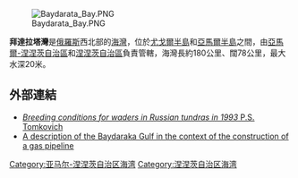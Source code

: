 [[Image:Baydarata_Bay.PNG|thumb]]

'''拜達拉塔灣'''是[[俄羅斯|俄羅斯]]西北部的[[海灣|海灣]]，位於[[尤戈爾半島|尤戈爾半島]]和[[亞馬爾半島|亞馬爾半島]]之間，由[[亞馬爾-涅涅茨自治區|亞馬爾-涅涅茨自治區]]和[[涅涅茨自治區|涅涅茨自治區]]負責管轄，海灣長約180公里、闊78公里，最大水深20米。

==外部連結==
*[https://web.archive.org/web/20110607004704/http://elibrary.unm.edu/sora/IWS/n010/p00124-p00131.pdf ''Breeding conditions for waders in Russian tundras in 1993'' P.S. Tomkovich]
*[https://web.archive.org/web/20070928105546/http://www.safeprom.ru/articles/detail.php?ID=2375 A description of the Baydaraka Gulf in the context of the construction of a gas pipeline] {{ru icon}}

{{coord|69|0|N|67|30|E|display=title}}
{{Russia-geo-stub}}
[[Category:亚马尔-涅涅茨自治区海湾|Category:亚马尔-涅涅茨自治区海湾]]
[[Category:涅涅茨自治区海湾|Category:涅涅茨自治区海湾]]